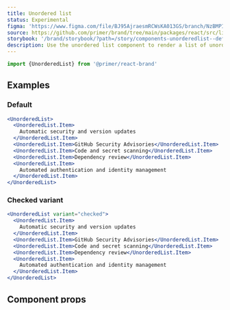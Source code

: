 ```yaml
---
title: Unordered list
status: Experimental
figma: 'https://www.figma.com/file/BJ95AjraesmRCWsKA013GS/branch/NzBMPIfPrFU9I87d3k7KVq/Primer-Brand?node-id=4045%3A17093&t=XJ9W58VgtbVo74gb-0'
source: https://github.com/primer/brand/tree/main/packages/react/src/list/UnorderedList/UnorderedList.tsx
storybook: '/brand/storybook/?path=/story/components-unorderedlist--default'
description: Use the unordered list component to render a list of unordered items.
---
```



```js
import {UnorderedList} from '@primer/react-brand'
```

## Examples

### Default

```jsx live
<UnorderedList>
  <UnorderedList.Item>
    Automatic security and version updates
  </UnorderedList.Item>
  <UnorderedList.Item>GitHub Security Advisories</UnorderedList.Item>
  <UnorderedList.Item>Code and secret scanning</UnorderedList.Item>
  <UnorderedList.Item>Dependency review</UnorderedList.Item>
  <UnorderedList.Item>
    Automated authentication and identity management
  </UnorderedList.Item>
</UnorderedList>
```

### Checked variant

```jsx live
<UnorderedList variant="checked">
  <UnorderedList.Item>
    Automatic security and version updates
  </UnorderedList.Item>
  <UnorderedList.Item>GitHub Security Advisories</UnorderedList.Item>
  <UnorderedList.Item>Code and secret scanning</UnorderedList.Item>
  <UnorderedList.Item>Dependency review</UnorderedList.Item>
  <UnorderedList.Item>
    Automated authentication and identity management
  </UnorderedList.Item>
</UnorderedList>
```

## Component props

### UnorderedList

| Name        | Type                                   |  Default  | Description                                                |
| :---------- | :------------------------------------- | :-------: | :--------------------------------------------------------- |
| `className` | `string`                               |           | Sets a custom class on the root element                    |
| `variant`   | `default`, `checked`                   | `default` | Specify alternative leading visual for list items          |
| `children`  | `React.ReactNode`, `React.ReactNode[]` |           | Content to be displayed within the UnorderedList component |

### UnorderedList.Item

| Name        | Type                                   |  Default  | Description                                              |
| :---------- | :------------------------------------- | :-------: | :------------------------------------------------------- |
| `className` | `string`                               |           | Sets a custom class on the root element                  |
| `children`  | `React.ReactNode`, `React.ReactNode[]` | `default` | Content to be displayed within the OrderedList component |
